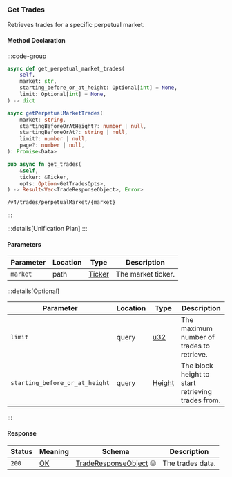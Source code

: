 ### Get Trades

Retrieves trades for a specific perpetual market.

#### Method Declaration

:::code-group

```python [Python]
async def get_perpetual_market_trades(
    self,
    market: str,
    starting_before_or_at_height: Optional[int] = None,
    limit: Optional[int] = None,
) -> dict
```

```typescript [TypeScript]
async getPerpetualMarketTrades(
    market: string,
    startingBeforeOrAtHeight?: number | null,
    startingBeforeOrAt?: string | null,
    limit?: number | null,
    page?: number | null,
): Promise<Data>
```

```rust [Rust]
pub async fn get_trades(
    &self,
    ticker: &Ticker,
    opts: Option<GetTradesOpts>,
) -> Result<Vec<TradeResponseObject>, Error>
```

```url [API]
/v4/trades/perpetualMarket/{market}
```

:::

:::details[Unification Plan]
:::

#### Parameters

| Parameter           | Location | Type               | Description                                 |
| ------------------- | -------- | ------------------ | ------------------------------------------- |
| `market`            | path    | [Ticker]           | The market ticker.                          |

:::details[Optional]

| Parameter                      | Location | Type                      | Description                                                  |
| ------------------------------ | -------- | ------------------------- | ------------------------------------------------------------ |
| `limit`                        | query    | [u32]                     | The maximum number of trades to retrieve. |
| `starting_before_or_at_height` | query    | [Height]                  | The block height to start retrieving trades from. |

:::

#### Response

| Status | Meaning     | Schema                  | Description      |
| ------ | ----------- | ----------------------- | ---------------- |
| `200`  | [OK]        | [TradeResponseObject] ⛁ | The trades data. |

[Ticker]: /types/ticker
[u32]: /types/u32
[Height]: /types/height
[TradeResponseObject]: /types/trade_response_object
[OK]: /types/ok
